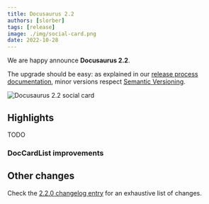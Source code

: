 ```yaml
---
title: Docusaurus 2.2
authors: [slorber]
tags: [release]
image: ./img/social-card.png
date: 2022-10-28
---
```


We are happy announce **Docusaurus 2.2**.

The upgrade should be easy: as explained in our [release process documentation](/community/release-process), minor versions respect [Semantic Versioning](https://semver.org/).

![Docusaurus 2.2 social card](./img/social-card.png)

<!--truncate-->

## Highlights

TODO

### DocCardList improvements

## Other changes

Check the [2.2.0 changelog entry](/changelog/2.2.0) for an exhaustive list of changes.
